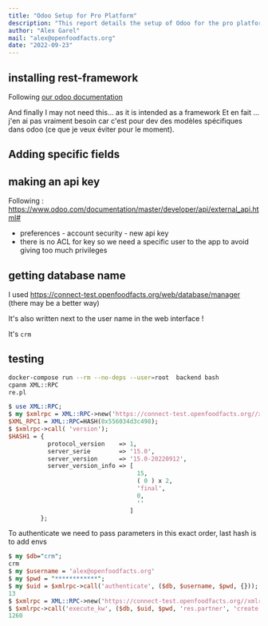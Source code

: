 ```yaml
---
title: "Odoo Setup for Pro Platform"
description: "This report details the setup of Odoo for the pro platform, focusing on API key creation, database name retrieval, and testing authentication and record creation via XML-RPC. It outlines the steps to integrate Odoo with existing systems for managing partner data."
author: "Alex Garel"
mail: "alex@openfoodfacts.org"
date: "2022-09-23"
---
```


## installing rest-framework

Following [our odoo documentation](../odoo.md#contributed-modules-from-oca-store)

And finally I may not need this… as it is intended as a framework 
Et en fait … j'en ai pas vraiment besoin car c'est pour dev des modèles spécifiques dans odoo (ce que je veux éviter pour le moment).

## Adding specific fields


## making an api key

Following : https://www.odoo.com/documentation/master/developer/api/external_api.html#

- preferences - account security - new api key
- there is no ACL for key so we need a specific user to the app to avoid giving too much privileges

## getting database name

I used https://connect-test.openfoodfacts.org/web/database/manager (there may be a better way)

It's also written next to the user name in the web interface !

It's `crm`

## testing

```bash
docker-compose run --rm --no-deps --user=root  backend bash
cpanm XML::RPC
re.pl
```

```perl
$ use XML::RPC;
$ my $xmlrpc = XML::RPC->new('https://connect-test.openfoodfacts.org//xmlrpc/2/common');
$XML_RPC1 = XML::RPC=HASH(0x556034d3c498);
$ $xmlrpc->call( 'version');
$HASH1 = {
           protocol_version    => 1,
           server_serie        => '15.0',
           server_version      => '15.0-20220912',
           server_version_info => [
                                    15,
                                    ( 0 ) x 2,
                                    'final',
                                    0,
                                    ''
                                  ]
         };
```
To authenticate we need to pass parameters in this exact order, last hash is to add envs
```perl
$ my $db="crm";
crm
$ my $username = 'alex@openfoodfacts.org'
$ my $pwd = "************";
$ my $uid = $xmlrpc->call('authenticate', ($db, $username, $pwd, {}));
13
$ $xmlrpc = XML::RPC->new('https://connect-test.openfoodfacts.org//xmlrpc/2/object');
$ $xmlrpc->call('execute_kw', ($db, $uid, $pwd, 'res.partner', 'create', [{name => "New Partner"}]));
1260
```